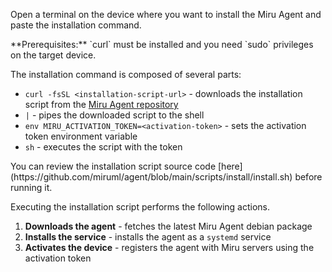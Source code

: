 Open a terminal on the device where you want to install the Miru Agent and paste the installation command.

<Info>
**Prerequisites:** `curl` must be installed and you need `sudo` privileges on the target device.
</Info>

The installation command is composed of several parts:

- `curl -fsSL <installation-script-url>` - downloads the installation script from the [Miru Agent repository](https://github.com/miruml/agent)
- `|` - pipes the downloaded script to the shell
- `env MIRU_ACTIVATION_TOKEN=<activation-token>` - sets the activation token environment variable
- `sh` - executes the script with the token

<Tip>
You can review the installation script source code [here](https://github.com/miruml/agent/blob/main/scripts/install/install.sh) before running it.
</Tip>

Executing the installation script performs the following actions.

1. **Downloads the agent** - fetches the latest Miru Agent debian package
1. **Installs the service** - installs the agent as a `systemd` service
1. **Activates the device** - registers the agent with Miru servers using the activation token